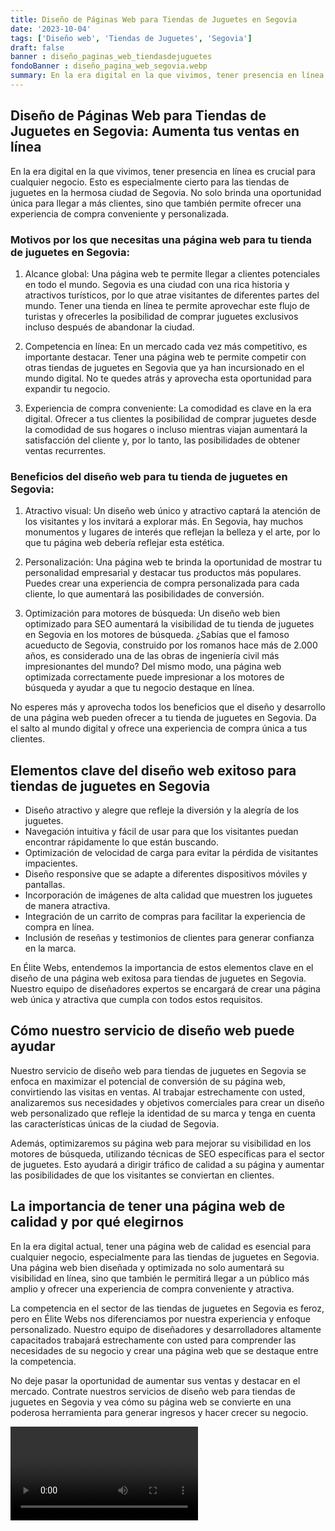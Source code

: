 ```yaml
---
title: Diseño de Páginas Web para Tiendas de Juguetes en Segovia
date: '2023-10-04'
tags: ['Diseño web', 'Tiendas de Juguetes', 'Segovia']
draft: false
banner : diseño_paginas_web_tiendasdejuguetes
fondoBanner : diseño_pagina_web_segovia.webp
summary: En la era digital en la que vivimos, tener presencia en línea es crucial para cualquier negocio. Esto es especialmente cierto para las tiendas de juguetes en la hermosa ciudad de Segovia. No solo brinda una oportunidad única para llegar a más clientes, sino que también permite ofrecer una experiencia de compra conveniente y personalizada.
---
```


## Diseño de Páginas Web para Tiendas de Juguetes en Segovia: Aumenta tus ventas en línea

En la era digital en la que vivimos, tener presencia en línea es crucial para cualquier negocio. Esto es especialmente cierto para las tiendas de juguetes en la hermosa ciudad de Segovia. No solo brinda una oportunidad única para llegar a más clientes, sino que también permite ofrecer una experiencia de compra conveniente y personalizada.

### Motivos por los que necesitas una página web para tu tienda de juguetes en Segovia:

1. Alcance global: Una página web te permite llegar a clientes potenciales en todo el mundo. Segovia es una ciudad con una rica historia y atractivos turísticos, por lo que atrae visitantes de diferentes partes del mundo. Tener una tienda en línea te permite aprovechar este flujo de turistas y ofrecerles la posibilidad de comprar juguetes exclusivos incluso después de abandonar la ciudad.

2. Competencia en línea: En un mercado cada vez más competitivo, es importante destacar. Tener una página web te permite competir con otras tiendas de juguetes en Segovia que ya han incursionado en el mundo digital. No te quedes atrás y aprovecha esta oportunidad para expandir tu negocio.

3. Experiencia de compra conveniente: La comodidad es clave en la era digital. Ofrecer a tus clientes la posibilidad de comprar juguetes desde la comodidad de sus hogares o incluso mientras viajan aumentará la satisfacción del cliente y, por lo tanto, las posibilidades de obtener ventas recurrentes.

### Beneficios del diseño web para tu tienda de juguetes en Segovia:

1. Atractivo visual: Un diseño web único y atractivo captará la atención de los visitantes y los invitará a explorar más. En Segovia, hay muchos monumentos y lugares de interés que reflejan la belleza y el arte, por lo que tu página web debería reflejar esta estética.

2. Personalización: Una página web te brinda la oportunidad de mostrar tu personalidad empresarial y destacar tus productos más populares. Puedes crear una experiencia de compra personalizada para cada cliente, lo que aumentará las posibilidades de conversión.

3. Optimización para motores de búsqueda: Un diseño web bien optimizado para SEO aumentará la visibilidad de tu tienda de juguetes en Segovia en los motores de búsqueda. ¿Sabías que el famoso acueducto de Segovia, construido por los romanos hace más de 2.000 años, es considerado una de las obras de ingeniería civil más impresionantes del mundo? Del mismo modo, una página web optimizada correctamente puede impresionar a los motores de búsqueda y ayudar a que tu negocio destaque en línea.

No esperes más y aprovecha todos los beneficios que el diseño y desarrollo de una página web pueden ofrecer a tu tienda de juguetes en Segovia. Da el salto al mundo digital y ofrece una experiencia de compra única a tus clientes.

<GifSeo />

<Cta />

## Elementos clave del diseño web exitoso para tiendas de juguetes en Segovia

- Diseño atractivo y alegre que refleje la diversión y la alegría de los juguetes.
- Navegación intuitiva y fácil de usar para que los visitantes puedan encontrar rápidamente lo que están buscando.
- Optimización de velocidad de carga para evitar la pérdida de visitantes impacientes.
- Diseño responsive que se adapte a diferentes dispositivos móviles y pantallas.
- Incorporación de imágenes de alta calidad que muestren los juguetes de manera atractiva.
- Integración de un carrito de compras para facilitar la experiencia de compra en línea.
- Inclusión de reseñas y testimonios de clientes para generar confianza en la marca.

En Élite Webs, entendemos la importancia de estos elementos clave en el diseño de una página web exitosa para tiendas de juguetes en Segovia. Nuestro equipo de diseñadores expertos se encargará de crear una página web única y atractiva que cumpla con todos estos requisitos.

## Cómo nuestro servicio de diseño web puede ayudar

Nuestro servicio de diseño web para tiendas de juguetes en Segovia se enfoca en maximizar el potencial de conversión de su página web, convirtiendo las visitas en ventas. Al trabajar estrechamente con usted, analizaremos sus necesidades y objetivos comerciales para crear un diseño web personalizado que refleje la identidad de su marca y tenga en cuenta las características únicas de la ciudad de Segovia.

Además, optimizaremos su página web para mejorar su visibilidad en los motores de búsqueda, utilizando técnicas de SEO específicas para el sector de juguetes. Esto ayudará a dirigir tráfico de calidad a su página y aumentar las posibilidades de que los visitantes se conviertan en clientes.

## La importancia de tener una página web de calidad y por qué elegirnos

En la era digital actual, tener una página web de calidad es esencial para cualquier negocio, especialmente para las tiendas de juguetes en Segovia. Una página web bien diseñada y optimizada no solo aumentará su visibilidad en línea, sino que también le permitirá llegar a un público más amplio y ofrecer una experiencia de compra conveniente y atractiva.

La competencia en el sector de las tiendas de juguetes en Segovia es feroz, pero en Élite Webs nos diferenciamos por nuestra experiencia y enfoque personalizado. Nuestro equipo de diseñadores y desarrolladores altamente capacitados trabajará estrechamente con usted para comprender las necesidades de su negocio y crear una página web que se destaque entre la competencia.

No deje pasar la oportunidad de aumentar sus ventas y destacar en el mercado. Contrate nuestros servicios de diseño web para tiendas de juguetes en Segovia y vea cómo su página web se convierte en una poderosa herramienta para generar ingresos y hacer crecer su negocio.

<Video />

<CtaBot job='Tiendas de Juguetes' city='Segovia'/>

<Gmaps query='Segovia+españa+maps' />